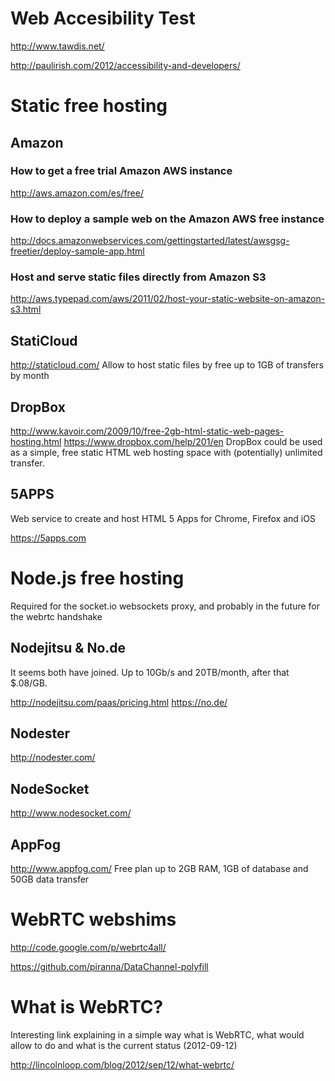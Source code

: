 = Web Accesibility Test =
http://www.tawdis.net/

http://paulirish.com/2012/accessibility-and-developers/

= Static free hosting =
== Amazon ==
=== How to get a free trial Amazon AWS instance ===
http://aws.amazon.com/es/free/

=== How to deploy a sample web on the Amazon AWS free instance ===
http://docs.amazonwebservices.com/gettingstarted/latest/awsgsg-freetier/deploy-sample-app.html

=== Host and serve static files directly from Amazon S3 ===
http://aws.typepad.com/aws/2011/02/host-your-static-website-on-amazon-s3.html

== StatiCloud ==
http://staticloud.com/
Allow to host static files by free up to 1GB of transfers by month

== DropBox ==
http://www.kavoir.com/2009/10/free-2gb-html-static-web-pages-hosting.html
https://www.dropbox.com/help/201/en
DropBox could be used as a simple, free static HTML web hosting space with (potentially) unlimited transfer.

== 5APPS ==
Web service to create and host HTML 5 Apps for Chrome, Firefox and iOS

https://5apps.com

= Node.js free hosting =
Required for the socket.io websockets proxy, and probably in the future for the webrtc handshake

== Nodejitsu & No.de ==
It seems both have joined. Up to 10Gb/s and 20TB/month, after that $.08/GB.

http://nodejitsu.com/paas/pricing.html
https://no.de/

== Nodester ==
http://nodester.com/

== NodeSocket ==
http://www.nodesocket.com/

== AppFog ==
http://www.appfog.com/
Free plan up to 2GB RAM, 1GB of database and 50GB data transfer

= WebRTC webshims =
http://code.google.com/p/webrtc4all/

https://github.com/piranna/DataChannel-polyfill

= What is WebRTC? =
Interesting link explaining in a simple way what is WebRTC, what would allow to
do and what is the current status (2012-09-12)

http://lincolnloop.com/blog/2012/sep/12/what-webrtc/